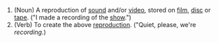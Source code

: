 #(Noun) A reproduction of [[sound]] and/or [[video]], stored on [[film]], [[disc]] or [[tape]].  ("I made a recording of the [[show]].")
#(Verb) To create the above [[reproduction]]. ("Quiet, please, we're ''recording.'')